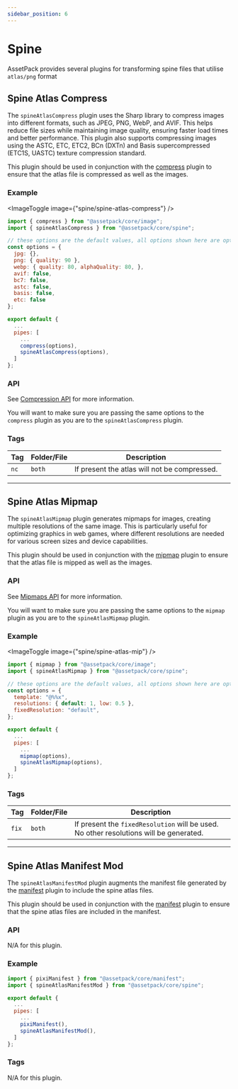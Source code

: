 ```yaml
---
sidebar_position: 6
---
```


# Spine

AssetPack provides several plugins for transforming spine files that utilise `atlas/png` format

## Spine Atlas Compress

The `spineAtlasCompress` plugin uses the Sharp library to compress images into different formats, such as JPEG, PNG, WebP, and AVIF. This helps reduce file sizes while maintaining image quality, ensuring faster load times and better performance.
This plugin also supports compressing images using the ASTC, ETC, ETC2, BCn (DXTn) and Basis supercompressed (ETC1S, UASTC) texture compression standard.

This plugin should be used in conjunction with the [compress](/docs/guide/pipes/compress) plugin to ensure that the atlas file is compressed as well as the images.

### Example

<ImageToggle image={"spine/spine-atlas-compress"} />

```js
import { compress } from "@assetpack/core/image";
import { spineAtlasCompress } from "@assetpack/core/spine";

// these options are the default values, all options shown here are optional
const options = {
  jpg: {},
  png: { quality: 90 },
  webp: { quality: 80, alphaQuality: 80, },
  avif: false,
  bc7: false,
  astc: false,
  basis: false,
  etc: false
};

export default {
  ...
  pipes: [
    ...
    compress(options),
    spineAtlasCompress(options),
  ]
};
```

### API

See [Compression API](/docs/guide/pipes/compress) for more information.

You will want to make sure you are passing the same options to the `compress` plugin as you are to the `spineAtlasCompress` plugin.

### Tags

| Tag  | Folder/File | Description                                     |
| ---- | ----------- | ----------------------------------------------- |
| `nc` | `both`      | If present the atlas will not be compressed. |

---

## Spine Atlas Mipmap

The `spineAtlasMipmap` plugin generates mipmaps for images, creating multiple resolutions of the same image. This is particularly useful for optimizing graphics in web games, where different resolutions are needed for various screen sizes and device capabilities.

This plugin should be used in conjunction with the [mipmap](/docs/guide/pipes/mipmap) plugin to ensure that the atlas file is mipped as well as the images.

### API

See [Mipmaps API](/docs/guide/pipes/mipmap) for more information.

You will want to make sure you are passing the same options to the `mipmap` plugin as you are to the `spineAtlasMipmap` plugin.

### Example

<ImageToggle image={"spine/spine-atlas-mip"} />

```js
import { mipmap } from "@assetpack/core/image";
import { spineAtlasMipmap } from "@assetpack/core/spine";

// these options are the default values, all options shown here are optional
const options = {
  template: "@%%x",
  resolutions: { default: 1, low: 0.5 },
  fixedResolution: "default",
};

export default {
  ...
  pipes: [
    ...
    mipmap(options),
    spineAtlasMipmap(options),
  ]
};
```

### Tags

| Tag   | Folder/File | Description                                                                            |
| ----- | ------ | -------------------------------------------------------------------------------------- |
| `fix` | `both` | If present the `fixedResolution` will be used. No other resolutions will be generated. |

---

## Spine Atlas Manifest Mod

The `spineAtlasManifestMod` plugin augments the manifest file generated by the [manifest](/docs/guide/pipes/manifest) plugin to include the spine atlas files.

This plugin should be used in conjunction with the [manifest](/docs/guide/pipes/manifest) plugin to ensure that the spine atlas files are included in the manifest.

### API

N/A for this plugin.

### Example

```js
import { pixiManifest } from "@assetpack/core/manifest";
import { spineAtlasManifestMod } from "@assetpack/core/spine";

export default {
  ...
  pipes: [
    ...
    pixiManifest(),
    spineAtlasManifestMod(),
  ]
};
```

### Tags

N/A for this plugin.
